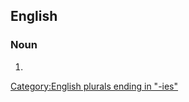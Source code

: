 ==English==

===Noun===
{{head|en|noun plural form}}

# {{plural of|bestiary|lang=en}}

[[Category:English plurals ending in "-ies"]]